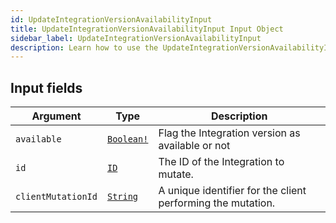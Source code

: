 ```yaml
---
id: UpdateIntegrationVersionAvailabilityInput
title: UpdateIntegrationVersionAvailabilityInput Input Object
sidebar_label: UpdateIntegrationVersionAvailabilityInput
description: Learn how to use the UpdateIntegrationVersionAvailabilityInput Input Object for Builder's API.
---
```


## Input fields

| Argument           | Type                                        | Description                                                 |
| ------------------ | ------------------------------------------- | ----------------------------------------------------------- |
| `available`        | [`Boolean!`](/self-managed/composer/builder/api/schema/scalar/Boolean.mdx) | Flag the Integration version as available or not            |
| `id`               | [`ID`](/self-managed/composer/builder/api/schema/scalar/ID.mdx)            | The ID of the Integration to mutate.                        |
| `clientMutationId` | [`String`](/self-managed/composer/builder/api/schema/scalar/String.mdx)    | A unique identifier for the client performing the mutation. |
